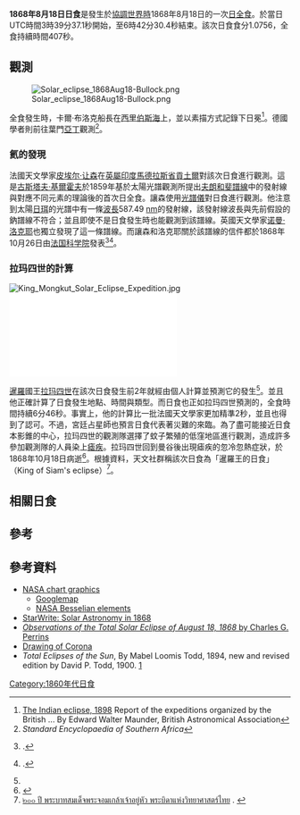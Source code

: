 {{noteTA|G1=Astronomy
|1=zh-cn:夫琅和费线; zh-hant:夫朗和斐譜線
|2=zh-cn:夫琅和费; zh-hant:夫朗和斐
}}
{{Infobox Solar eclipse
| purge       = yes
| Year        = 1868
| Month       = 8
| Day         = 18
| Type        = 日全食
| Image       = SE1868Aug18T.png
| Image size  = 200px
| Image intro = 1868年8月18日日全食路徑圖
  <!--   日食資料   -->
| Gamma       = -0.0443
| Mag         = 1.0756
| Saros       = 133
| Saros total = 72
| Saros seq   = 37
  <!--     食甚     -->
| Duration    = 407秒（6分47秒）
| Location    = [[泰國灣|泰國灣]]
| Coords      = {{coord|10.6|N|102.2|E}}
| Width       = 245公里
  <!--   開始時間   -->
| Partial     = 凌晨3時39分37.1秒
| Start type  = 上午5時8分44.1秒
| Centre      = 
| Greatest    = 上午5時12分7.6秒
  <!--     倒數     -->
| hour        = 
| minute      = 
| second      = 
| Duration_s  = 
}}

'''1868年8月18日日食'''是發生於[[協調世界時|協調世界時]]1868年8月18日的一次[[日全食|日全食]]。於當日UTC時間3時39分37.1秒開始，至6時42分30.4秒結束。該次日食食分1.0756，全食持續時間407秒。

== 觀測 ==
[[File:Solar_eclipse_1868Aug18-Bullock.png|left]]

全食發生時，卡爾·布洛克船長在[[西里伯斯海|西里伯斯海]]上，並以素描方式記錄下日冕<ref>[http://books.google.com/books?id=uE5AAAAAIAAJ&pg=PA113&lpg=PA113&dq=Solar+eclipse+1868+Bullock&source=bl&ots=_sVY8N7T47&sig=cbKRzjph8X94rnQ47A34Osg8oUA&hl=en&ei=S4tFS9fMCYu6NrfogPYC&sa=X&oi=book_result&ct=result&resnum=10&ved=0CB8Q6AEwCQ#v=onepage&q=&f=false The Indian eclipse, 1898] Report of the expeditions organized by the British ... By Edward Walter Maunder, British Astronomical Association</ref>。德國學者{{link-en|古斯塔夫·弗里奇|Gustav Fritsch}}則前往葉門[[亞丁|亞丁]]觀測<ref>''Standard Encyclopaedia of Southern Africa''</ref>。

===氦的發現===
法國天文學家[[皮埃尔·让森|皮埃尔·让森]]在[[英屬印度|英屬印度]][[馬德拉斯省|馬德拉斯省]][[貢土爾|貢土爾]]對該次日食進行觀測。這是[[古斯塔夫·基爾霍夫|古斯塔夫·基爾霍夫]]於1859年基於太陽光譜觀測所提出[[夫朗和斐譜線|夫朗和斐譜線]]中的發射線與對應不同元素的理論後的首次日全食。讓森使用[[光譜儀|光譜儀]]對日食進行觀測。他注意到太陽[[日珥|日珥]]的光譜中有一條[[波長|波長]]587.49 [[奈米|nm]]的發射線，該發射線波長與先前假設的鈉譜線不符合；並且即使不是日食發生時也能觀測到該譜線。英國天文學家[[诺曼·洛克耶|诺曼·洛克耶]]也獨立發現了這一條譜線。而讓森和洛克耶關於該譜線的信件都於1868年10月26日由[[法国科学院|法国科学院]]發表<ref>{{citation | url = http://www.wired.com/thisdayintech/2009/08/dayintech_0818/ | publisher = wired.com | accessdate = 2010-03-18 | title = Aug. 18, 1868: Helium Discovered During Total Solar Eclipse | date = August 18, 2009 | first = Hadley | last = Leggett | archive-date = 2013-12-26 | archive-url = https://web.archive.org/web/20131226151916/http://www.wired.com/thisdayintech/2009/08/dayintech_0818 | dead-url = no }}.</ref><ref>{{citation | journal = C. R. Hebd. Acad. Sci. Paris | volume = 67 | year = 1868 | pages = 836–41 | url = http://gallica.bnf.fr/ark:/12148/bpt6k3024c.image.r=comptes-rendus+hebdomadaires+Acad%C3%A9mie+des+Sciences.f836.langFR | title = Comptes rendus hebdomadaires des séances de l'Académie des sciences | accessdate = 2015-02-10 | archive-date = 2020-04-11 | archive-url = https://web.archive.org/web/20200411093013/https://gallica.bnf.fr/ark:/12148/bpt6k3024c.image.r=comptes-rendus+hebdomadaires+Acad%C3%A9mie+des+Sciences.f836.langFR | dead-url = no }}.</ref>。

=== 拉玛四世的計算 ===
[[File:King_Mongkut_Solar_Eclipse_Expedition.jpg|thumb]]
[[File:Eclipse_1868_Letter_of_Mongkut_to_Grehan.pdf|thumb]]

[[暹羅|暹羅]]國王[[拉玛四世|拉玛四世]]在該次日食發生前2年就經由個人計算並預測它的發生<ref name="thai"/>。並且他正確計算了日食發生地點、時間與類型。而日食也正如拉玛四世預測的，全食時間持續6分46秒。事實上，他的計算比一批法國天文學家更加精準2秒，並且也得到了認可。不過，宮廷占星師也預言日食代表著災難的來臨。為了盡可能接近日食本影錐的中心，拉玛四世的觀測隊選擇了蚊子繁殖的低窪地區進行觀測，造成許多參加觀測隊的人員染上[[瘧疾|瘧疾]]。拉玛四世回到曼谷後出現瘧疾的忽冷忽熱症狀，於1868年10月18日病逝<ref name=Montes-Bradley>{{cite web
 |url          = http://www.bradleyfoundation.org/genealogies/Bingley/tobg88.htm#21153
 |title        = Descendants of Danyell Broadley de West Morton
 |accessdate   = 9 August 2013
 |author       = 
 |first1       = Saul M.
 |last1        = Montes-Bradley
 |author1-link = 
 |first2       = W.L.
 |last2        = Bradley
 |author2-link = 威廉·李·布萊德利
 |date         = 10 January 2006
 |format       = 964-word excerpt from ''Siam then, the foreign colony in Bangkok before and after Anna'', Pasadena, California, 1981.
 |work         = Eighth Generation
 |publisher    = Thomas Osgood Bradley Foundation
 |archiveurl   = https://www.webcitation.org/6IjrsEboS?url=http://www.bradleyfoundation.org/genealogies/Bingley/tobg88.htm#21153
 |archivedate  = 2013-08-09
 |quote        = King Mongkut's prediction surpassed those of European scientists."In the 19th century, King Mongkut of Siam (now Thailand), an amateur astronomer, paid the ultimate price for eclipse-chasing: his life.
 |deadurl      = yes
}}</ref>。根據{{link-th|泰國天文學會|สมาคมดาราศาสตร์ไทย}}資料，天文社群稱該次日食為「暹羅王的日食」（King of Siam's eclipse）<ref name="thai">[http://thaiastro.nectec.or.th/library/kingmongkut_bicentennial/kingmongkut_bicentennial.html ๒๐๐ ปี พระบาทสมเด็จพระจอมเกล้าเจ้าอยู่หัว พระบิดาแห่งวิทยาศาสตร์ไทย] {{Wayback|url=http://thaiastro.nectec.or.th/library/kingmongkut_bicentennial/kingmongkut_bicentennial.html |date=20201025031212 }}. {{th icon}}</ref>。

== 相關日食 ==
{{Solar Saros series 133}}

==參考==
{{reflist}}

==參考資料==
* [http://eclipse.gsfc.nasa.gov/5MCSEmap/1801-1900/1868-08-18.gif NASA chart graphics]{{Wayback|url=http://eclipse.gsfc.nasa.gov/5MCSEmap/1801-1900/1868-08-18.gif |date=20201020054106 }}
** [http://eclipse.gsfc.nasa.gov/SEsearch/SEsearchmap.php?Ecl=18680818 Googlemap]{{Wayback|url=http://eclipse.gsfc.nasa.gov/SEsearch/SEsearchmap.php?Ecl=18680818 |date=20201023092545 }}
** [http://eclipse.gsfc.nasa.gov/SEsearch/SEdata.php?Ecl=18680818 NASA Besselian elements]{{Wayback|url=http://eclipse.gsfc.nasa.gov/SEsearch/SEdata.php?Ecl=18680818 |date=20201023074556 }}
*[http://starwrite43.blogspot.tw/2013/03/solar-astronomy-in-1868.html StarWrite: Solar Astronomy in 1868]{{Wayback|url=http://starwrite43.blogspot.tw/2013/03/solar-astronomy-in-1868.html |date=20161025234659 }}
* [http://www.jstor.org/stable/112361 ''Observations of the Total Solar Eclipse of August 18, 1868'' by Charles G. Perrins]{{Wayback|url=http://www.jstor.org/stable/112361 |date=20200411093052 }}
* [http://xjubier.free.fr/site_stickers/solar_corona_shape/1868_08_18_Bullock.jpg Drawing of Corona]{{Wayback|url=http://xjubier.free.fr/site_stickers/solar_corona_shape/1868_08_18_Bullock.jpg |date=20200720082150 }}
* ''Total Eclipses of the Sun'', By Mabel Loomis Todd, 1894, new and revised edition by David P. Todd, 1900. [http://books.google.com/books?id=FI0-AAAAYAAJ&dq=Total+Eclipses+of+the+Sun+By+Mabel+Loomis+Todd&printsec=frontcover&source=bl&ots=7P4T7ghgPe&sig=WvDlzF7jbU8FEfnl8Yk6lGNfH9s&hl=en&ei=2wdFS6LVA4XgNb-hpPEB&sa=X&oi=book_result&ct=result&resnum=1&ved=0CAgQ6AEwAA#v=onepage&q=&f=false]{{Wayback|url=http://books.google.com/books?id=FI0-AAAAYAAJ&dq=Total+Eclipses+of+the+Sun+By+Mabel+Loomis+Todd&printsec=frontcover&source=bl&ots=7P4T7ghgPe&sig=WvDlzF7jbU8FEfnl8Yk6lGNfH9s&hl=en&ei=2wdFS6LVA4XgNb-hpPEB&sa=X&oi=book_result&ct=result&resnum=1&ved=0CAgQ6AEwAA#v=onepage&q=&f=false |date=20200217102234 }}

{{日食}}

{{Solar eclipses
|nature=日全食
|previous=[[1868年2月23日日食|1868年2月23日日食]]
|natureprevious=[[日環食|日環食]]
|next=[[1869年2月11日日食|1869年2月11日日食]]
|naturenext=[[日環食|日環食]]
|previoussamenature=[[1867年8月29日日食|1867年8月29日日食]]
|nextsamenature=[[1869年8月7日日食|1869年8月7日日食]]
}}
{{Commons category|Solar eclipse of 1868 August 18}}

[[Category:1860年代日食|Category:1860年代日食]]